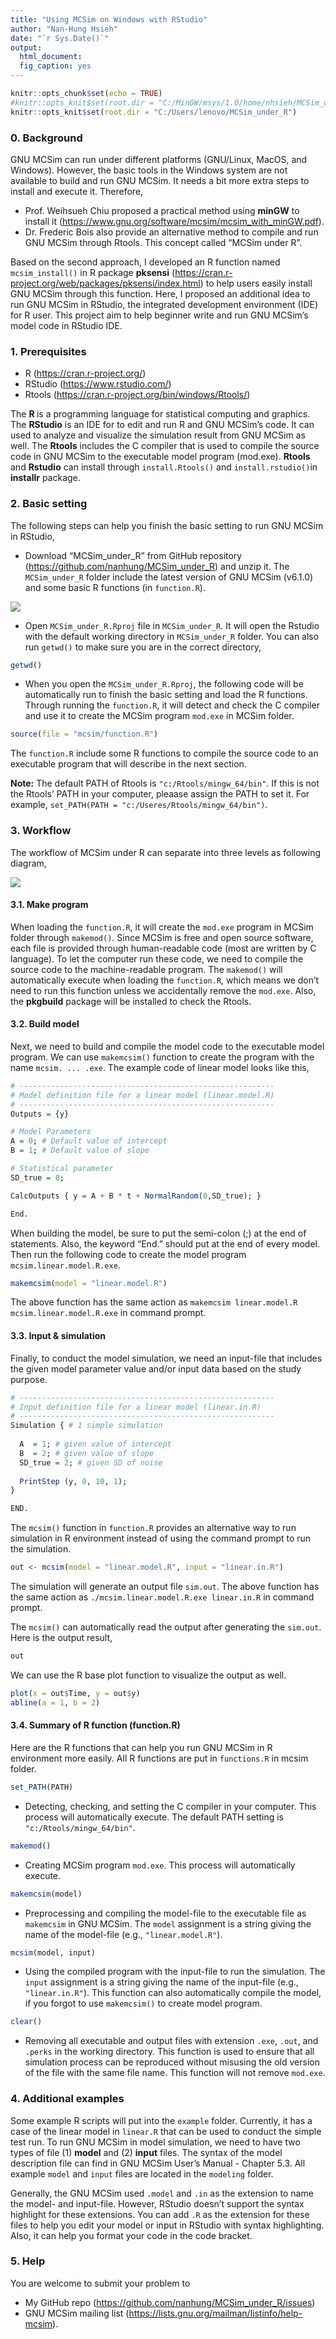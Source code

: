 ```yaml
---
title: "Using MCSim on Windows with RStudio"
author: "Nan-Hung Hsieh"
date: "`r Sys.Date()`"
output: 
  html_document:
  fig_caption: yes  
---
```


```r
knitr::opts_chunk$set(echo = TRUE)
#knitr::opts_knit$set(root.dir = "C:/MinGW/msys/1.0/home/nhsieh/MCSim_under_R")
knitr::opts_knit$set(root.dir = "C:/Users/lenovo/MCSim_under_R")
```

### 0. Background

GNU MCSim can run under different platforms (GNU/Linux, MacOS, and Windows). However, the basic tools in the Windows system are not available to build and run GNU MCSim. It needs a bit more extra steps to install and execute it. Therefore, 

- Prof. Weihsueh Chiu proposed a practical method using **minGW** to install it (<https://www.gnu.org/software/mcsim/mcsim_with_minGW.pdf>). 
- Dr. Frederic Bois also provide an alternative method to compile and run GNU MCSim through Rtools. This concept called "MCSim under R". 

Based on the second approach, I developed an R function named `mcsim_install()` in R package **pksensi** (<https://cran.r-project.org/web/packages/pksensi/index.html>) to help users easily install GNU MCSim through this function. Here, I proposed an additional idea to run GNU MCSim in RStudio, the integrated development environment (IDE) for R user. This project aim to help beginner write and run GNU MCSim's model code in RStudio IDE.

### 1. Prerequisites
- R (<https://cran.r-project.org/>)  
- RStudio (<https://www.rstudio.com/>)  
- Rtools (<https://cran.r-project.org/bin/windows/Rtools/>)  

The **R **is a programming language for statistical computing and graphics. The **RStudio** is an IDE for to edit and run R and GNU MCSim's code. It can used to analyze and visualize the simulation result from GNU MCSim as well. The **Rtools** includes the C compiler that is used to compile the source code in GNU MCSim to the executable model program (mod.exe). **Rtools** and **Rstudio** can install through `install.Rtools()` and `install.rstudio()`in **installr** package.

### 2. Basic setting

The following steps can help you finish the basic setting to run GNU MCSim in RStudio,

- Download "MCSim_under_R" from GitHub repository (<https://github.com/nanhung/MCSim_under_R>) and unzip it. The `MCSim_under_R` folder include the latest version of GNU MCSim (v6.1.0) and some basic R functions (in `function.R`). 

![](https://raw.githubusercontent.com/nanhung/MCSim_under_R/master/doc/fig/download.png)

- Open `MCSim_under_R.Rproj` file in `MCSim_under_R`. It will open the Rstudio with the default working directory in `MCSim_under_R` folder. You can also run `getwd()` to make sure you are in the correct directory,

```r
getwd()
```

- When you open the `MCSim_under_R.Rproj`, the following code will be automatically run to finish the basic setting and load the R functions. Through running the `function.R`, it will detect and check the C compiler and use it to create the MCSim program `mod.exe` in MCSim folder. 

```r
source(file = "mcsim/function.R")
```

The `function.R` include some R functions to compile the source code to an executable program that will describe in the next section. 

**Note:** The default PATH of Rtools is `"c:/Rtools/mingw_64/bin"`. If this is not the Rtools' PATH in your computer, pleaase assign the PATH to set it. For example, `set_PATH(PATH = "c:/Useres/Rtools/mingw_64/bin")`.

### 3. Workflow

The workflow of MCSim under R can separate into three levels as following diagram,

![](https://raw.githubusercontent.com/nanhung/MCSim_under_R/master/doc/fig/flowchart.png)


#### **3.1. Make program** 
When loading the  `function.R`, it will create the `mod.exe` program in MCSim folder through `makemod()`. Since MCSim is free and open source software, each file is provided through human-readable code (most are written by C language). To let the computer run these code, we need to compile the source code to the machine-readable program. The `makemod()` will automatically execute when loading the `function.R`, which means we don't need to run this function unless we accidentally remove the `mod.exe`. Also, the **pkgbuild** package will be installed to check the Rtools. 

#### **3.2. Build model**
Next, we need to build and compile the model code to the executable model program. We can use `makemcsim()` function to create the program with the name `mcsim. ... .exe`. The example code of linear model looks like this,


```R
# ---------------------------------------------------------
# Model definition file for a linear model (linear.model.R)
# ---------------------------------------------------------
Outputs = {y}

# Model Parameters
A = 0; # Default value of intercept
B = 1; # Default value of slope

# Statistical parameter
SD_true = 0;

CalcOutputs { y = A + B * t + NormalRandom(0,SD_true); }

End. 
```

When building the model, be sure to put the semi-colon (;) at the end of statements. Also, the keyword "End." should put at the end of every model. Then run the following code to create the model program `mcsim.linear.model.R.exe`.

```R
makemcsim(model = "linear.model.R")
```

The above function has the same action as `makemcsim linear.model.R mcsim.linear.model.R.exe` in command prompt. 

#### **3.3. Input & simulation** 
Finally, to conduct the model simulation, we need an input-file that includes the given model parameter value and/or input data based on the study purpose. 

```R
# ---------------------------------------------------------
# Input definition file for a linear model (linear.in.R)
# ---------------------------------------------------------
Simulation { # 1 simple simulation
  
  A  = 1; # given value of intercept 
  B  = 2; # given value of slope 
  SD_true = 2; # given SD of noise 
  
  PrintStep (y, 0, 10, 1); 
}

END.
```

The `mcsim()` function in `function.R` provides an alternative way to run simulation in R environment instead of using the command prompt to run the simulation. 

```R
out <- mcsim(model = "linear.model.R", input = "linear.in.R")
```

The simulation will generate an output file `sim.out`. The above function has the same action as `./mcsim.linear.model.R.exe linear.in.R` in command prompt.

The `mcsim()` can automatically read the output after generating the `sim.out`. Here is the output result,

```R
out
```

We can use the R base plot function to visualize the output as well.

```R
plot(x = out$Time, y = out$y)
abline(a = 1, b = 2)
```

#### 3.4. Summary of R function (function.R)

Here are the R functions that can help you run GNU MCSim in R environment more easily. All R functions are put in `functions.R` in mcsim folder. 

```r
set_PATH(PATH)
```

- Detecting, checking, and setting the C compiler in your computer. This process will automatically execute. The default PATH setting is `"c:/Rtools/mingw_64/bin"`. 

```r
makemod()
```

- Creating MCSim program `mod.exe`. This process will automatically execute.

```r
makemcsim(model)
```

- Preprocessing and compiling the model-file to the executable file as `makemcsim` in GNU MCSim. The `model` assignment is a string giving the name of the model-file (e.g., `"linear.model.R"`). 

```r
mcsim(model, input)
```

- Using the compiled program with the input-file to run the simulation. The `input` assignment is a string giving the name of the input-file (e.g., `"linear.in.R"`). This function can also automatically compile the model, if you forgot to use `makemcsim()` to create model program.

```r
clear()
```

- Removing all executable and output files with extension `.exe`, `.out`, and `.perks` in the working directory. This function is used to ensure that all simulation process can be reproduced without misusing the old version of the file with the same file name. This function will not remove `mod.exe`.

### 4. Additional examples

Some example R scripts will put into the `example` folder. Currently, it has a case of the linear model in `linear.R` that can be used to conduct the simple test run. To run GNU MCSim in model simulation, we need to have two types of file (1) **model** and (2) **input** files. The syntax of the model description file can find in GNU MCSim User's Manual - Chapter 5.3. All example `model` and `input` files are located in the `modeling` folder.

Generally, the GNU MCSim used `.model` and `.in` as the extension to name the model- and input-file. However, RStudio doesn't support the syntax highlight for these extensions. You can add `.R` as the extension for these files to help you edit your model or input in RStudio with syntax highlighting. Also, it can help you format your code in the code bracket.


### 5. Help

You are welcome to submit your problem to 

- My GitHub repo (<https://github.com/nanhung/MCSim_under_R/issues>) 
- GNU MCSim mailing list (<https://lists.gnu.org/mailman/listinfo/help-mcsim>).

